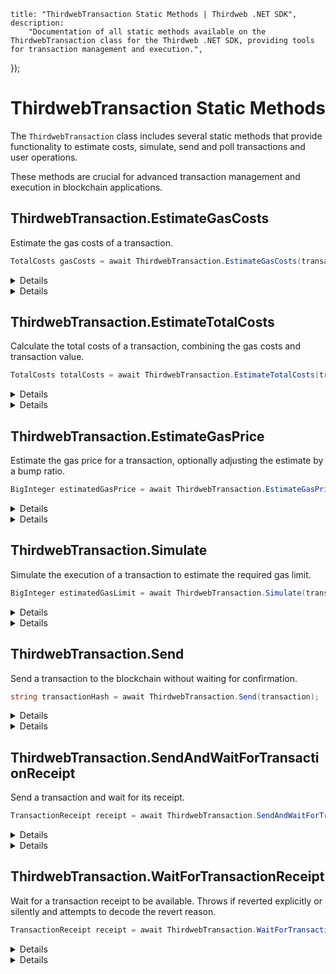 
	title: "ThirdwebTransaction Static Methods | Thirdweb .NET SDK",
	description:
		"Documentation of all static methods available on the ThirdwebTransaction class for the Thirdweb .NET SDK, providing tools for transaction management and execution.",
});

# ThirdwebTransaction Static Methods

The `ThirdwebTransaction` class includes several static methods that provide functionality to estimate costs, simulate, send and poll transactions and user operations.

These methods are crucial for advanced transaction management and execution in blockchain applications.

## ThirdwebTransaction.EstimateGasCosts

Estimate the gas costs of a transaction.

```csharp
TotalCosts gasCosts = await ThirdwebTransaction.EstimateGasCosts(transaction);
```

<Details summary="Parameters">

### transaction (required)

An instance of `ThirdwebTransaction`. The transaction for which you are estimating the gas costs.

</Details>

<Details summary="Return Value">

### TotalCosts

Returns the estimated gas costs as `TotalCosts`, including costs in both `ether` and `wei`.

</Details>

## ThirdwebTransaction.EstimateTotalCosts

Calculate the total costs of a transaction, combining the gas costs and transaction value.

```csharp
TotalCosts totalCosts = await ThirdwebTransaction.EstimateTotalCosts(transaction);
```

<Details summary="Parameters">

### transaction (required)

An instance of `ThirdwebTransaction`. The transaction for which you are calculating total costs.

</Details>

<Details summary="Return Value">

### TotalCosts

Returns the total costs of the transaction as `TotalCosts`, encompassing both the gas costs and the transaction value in `ether` and `wei`.

</Details>

## ThirdwebTransaction.EstimateGasPrice

Estimate the gas price for a transaction, optionally adjusting the estimate by a bump ratio.

```csharp
BigInteger estimatedGasPrice = await ThirdwebTransaction.EstimateGasPrice(transaction, withBump);
```

<Details summary="Parameters">

### transaction (required)

An instance of `ThirdwebTransaction`. The transaction for which you are estimating the gas price.

### withBump (optional)

A Boolean indicating whether to adjust the estimated gas price by a factor to account for network conditions. Defaults to `true`.

</Details>

<Details summary="Return Value">

### BigInteger

Returns the estimated gas price as a `BigInteger`.

</Details>

## ThirdwebTransaction.Simulate

Simulate the execution of a transaction to estimate the required gas limit.

```csharp
BigInteger estimatedGasLimit = await ThirdwebTransaction.Simulate(transaction);
```

<Details summary="Parameters">

### transaction (required)

An instance of `ThirdwebTransaction`. The transaction you are simulating.

</Details>

<Details summary="Return Value">

### BigInteger

Returns the estimated gas limit required for the transaction as a `BigInteger`.

</Details>

## ThirdwebTransaction.Send

Send a transaction to the blockchain without waiting for confirmation.

```csharp
string transactionHash = await ThirdwebTransaction.Send(transaction);
```

<Details summary="Parameters">

### transaction (required)

An instance of `ThirdwebTransaction`. The transaction you want to send to the blockchain.

</Details>

<Details summary="Return Value">

### string

Returns the hash of the transaction as a `string`.

</Details>

## ThirdwebTransaction.SendAndWaitForTransactionReceipt

Send a transaction and wait for its receipt.

```csharp
TransactionReceipt receipt = await ThirdwebTransaction.SendAndWaitForTransactionReceipt(transaction);
```

<Details summary="Parameters">

### transaction (required)

An instance of `ThirdwebTransaction`. The transaction you are sending and waiting for a receipt.

</Details>

<Details summary="Return Value">

### TransactionReceipt

Returns the transaction receipt as a `TransactionReceipt`, which includes details of the transaction execution result.

</Details>

## ThirdwebTransaction.WaitForTransactionReceipt

Wait for a transaction receipt to be available. Throws if reverted explicitly or silently and attempts to decode the revert reason.

```csharp
TransactionReceipt receipt = await ThirdwebTransaction.WaitForTransactionReceipt(client, chainId, txHash);
```

<Details summary="Parameters">

### client (required)

An instance of `ThirdwebClient`.

### chainId (required)

The chain ID of the blockchain network where the transaction was sent. Must be a `BigInteger`.

### txHash (required)

The hash of the transaction you are waiting for. Must be a hexadecimal `string`.

### cancellationToken (optional)

A `CancellationToken` to cancel the operation.

</Details>

<Details summary="Return Value">

### TransactionReceipt

Returns the transaction receipt as a `TransactionReceipt`, which includes details of the transaction execution result.

</Details>

